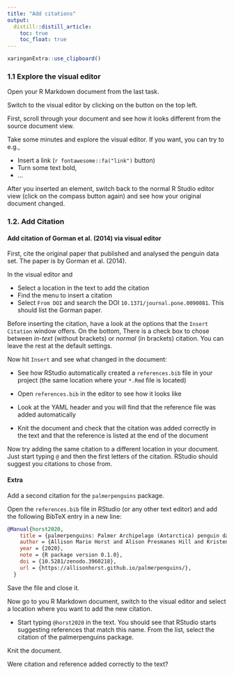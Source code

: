 ```yaml
---
title: "Add citations"
output: 
  distill::distill_article:
    toc: true
    toc_float: true
---
```


```r
xaringanExtra::use_clipboard()
```


### 1.1 Explore the visual editor

Open your R Markdown document from the last task. 

Switch to the visual editor by clicking on the button on the top left.

First, scroll through your document and see how it looks different
from the source document view.

Take some minutes and explore the visual editor. If you want, you can try to e.g.,

- Insert a link  (`r fontawesome::fa("link")` button)
- Turn some text bold, 
- ...

After you inserted an element, switch back to the normal R Studio editor view 
(click on the compass button again) and see how your original document changed.

### 1.2. Add Citation

#### Add citation of Gorman et al. (2014) via visual editor

First, cite the original paper that published and analysed the penguin data
set. The paper is by Gorman et al. (2014).

In the visual editor and

- Select a location in the text to add the citation
- Find the menu to insert a citation
- Select `From DOI` and search the DOI `10.1371/journal.pone.0090081`. This should
list the Gorman paper.

Before inserting the citation, have a look at the options that the
`Insert Citation` window offers. 
On the bottom, There is a check box to chose between *in-text* (without brackets) 
or *normal* (in brackets) citation.
You can leave the rest at the default settings. 

Now hit `Insert` and see what changed in the document:

- See how RStudio automatically created a `references.bib` file in your project
(the same location where your `*.Rmd` file is located)
- Open `references.bib` in the editor to see how it looks like
- Look at the YAML header and you will find that the reference file was added automatically

- Knit the document and check that the citation was added correctly in the text and 
that the reference is listed at the end of the document

Now try adding the same citation to a different location in your document. Just start
typing `@` and then the first letters of the citation. RStudio should suggest you
citations to chose from.

#### Extra

Add a second citation for the `palmerpenguins` package. 

Open the `references.bib` file in RStudio (or any other text editor) and add the
following BibTeX entry in a new line:

```bibtex
@Manual{horst2020,
    title = {palmerpenguins: Palmer Archipelago (Antarctica) penguin data},
    author = {Allison Marie Horst and Alison Presmanes Hill and Kristen B Gorman},
    year = {2020},
    note = {R package version 0.1.0},
    doi = {10.5281/zenodo.3960218},
    url = {https://allisonhorst.github.io/palmerpenguins/},
  }
```

Save the file and close it.

Now go to you R Markdown document, switch to the visual editor and select a location
where you want to add the new citation.

- Start typing `@horst2020` in the text. You should see that RStudio starts suggesting
references that match this name. From the list, select the citation of the 
palmerpenguins package.

Knit the document.

Were citation and reference added correctly to the text?